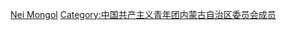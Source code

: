 [[Category:中國共產主義青年團各省級行政區委員會書記|Nei Mongol]]
[[Category:中国共产主义青年团内蒙古自治区委员会成员|Category:中国共产主义青年团内蒙古自治区委员会成员]]
